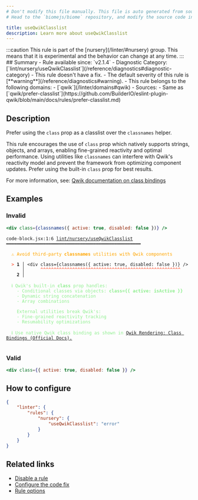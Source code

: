```yaml
---
# Don't modify this file manually. This file is auto generated from source, and you will lose your changes next time the website is built.
# Head to the `biomejs/biome` repository, and modify the source code in there.

title: useQwikClasslist
description: Learn more about useQwikClasslist
---
```


<Tabs>
<TabItem label="JSX and TSX" icon="seti:javascript">
:::caution
This rule is part of the [nursery](/linter/#nursery) group. This means that it is experimental and the behavior can change at any time.
:::
## Summary
- Rule available since: `v2.1.4`
- Diagnostic Category: [`lint/nursery/useQwikClasslist`](/reference/diagnostics#diagnostic-category)
- This rule doesn't have a fix.
- The default severity of this rule is [**warning**](/reference/diagnostics#warning).
- This rule belongs to the following domains:
  - [`qwik`](/linter/domains#qwik)
- Sources: 
  - Same as [`qwik/prefer-classlist`](https://github.com/BuilderIO/eslint-plugin-qwik/blob/main/docs/rules/prefer-classlist.md)

## Description
Prefer using the `class` prop as a classlist over the `classnames` helper.

This rule encourages the use of `class` prop which natively supports strings, objects, and arrays, enabling fine-grained reactivity and optimal performance. Using utilities like `classnames` can interfere with Qwik's reactivity model and prevent the framework from optimizing component updates. Prefer using the built-in `class` prop for best results.

For more information, see: [Qwik documentation on class bindings](https://qwik.dev/docs/components/rendering/#class-and-style-bindings)

## Examples

### Invalid

```jsx
<div class={classnames({ active: true, disabled: false })} />
```

<pre class="language-text"><code class="language-text">code-block.jsx:1:6 <a href="https://biomejs.dev/linter/rules/use-qwik-classlist">lint/nursery/useQwikClasslist</a> ━━━━━━━━━━━━━━━━━━━━━━━━━━━━━━━━━━━━━━━━━━━━━━━━━━━<br /><br />  <strong><span style="color: Orange;">⚠</span></strong> <span style="color: Orange;">Avoid third-party </span><span style="color: Orange;"><strong>classnames</strong></span><span style="color: Orange;"> utilities with Qwik components</span><br />  <br />  <strong><span style="color: Tomato;">&gt;</span></strong> <strong>1 │ </strong>&lt;div class=&#123;classnames(&#123; active: true, disabled: false &#125;)&#125; /&gt;<br />   <strong>   │ </strong>     <strong><span style="color: Tomato;">^</span></strong><strong><span style="color: Tomato;">^</span></strong><strong><span style="color: Tomato;">^</span></strong><strong><span style="color: Tomato;">^</span></strong><strong><span style="color: Tomato;">^</span></strong><strong><span style="color: Tomato;">^</span></strong><strong><span style="color: Tomato;">^</span></strong><strong><span style="color: Tomato;">^</span></strong><strong><span style="color: Tomato;">^</span></strong><strong><span style="color: Tomato;">^</span></strong><strong><span style="color: Tomato;">^</span></strong><strong><span style="color: Tomato;">^</span></strong><strong><span style="color: Tomato;">^</span></strong><strong><span style="color: Tomato;">^</span></strong><strong><span style="color: Tomato;">^</span></strong><strong><span style="color: Tomato;">^</span></strong><strong><span style="color: Tomato;">^</span></strong><strong><span style="color: Tomato;">^</span></strong><strong><span style="color: Tomato;">^</span></strong><strong><span style="color: Tomato;">^</span></strong><strong><span style="color: Tomato;">^</span></strong><strong><span style="color: Tomato;">^</span></strong><strong><span style="color: Tomato;">^</span></strong><strong><span style="color: Tomato;">^</span></strong><strong><span style="color: Tomato;">^</span></strong><strong><span style="color: Tomato;">^</span></strong><strong><span style="color: Tomato;">^</span></strong><strong><span style="color: Tomato;">^</span></strong><strong><span style="color: Tomato;">^</span></strong><strong><span style="color: Tomato;">^</span></strong><strong><span style="color: Tomato;">^</span></strong><strong><span style="color: Tomato;">^</span></strong><strong><span style="color: Tomato;">^</span></strong><strong><span style="color: Tomato;">^</span></strong><strong><span style="color: Tomato;">^</span></strong><strong><span style="color: Tomato;">^</span></strong><strong><span style="color: Tomato;">^</span></strong><strong><span style="color: Tomato;">^</span></strong><strong><span style="color: Tomato;">^</span></strong><strong><span style="color: Tomato;">^</span></strong><strong><span style="color: Tomato;">^</span></strong><strong><span style="color: Tomato;">^</span></strong><strong><span style="color: Tomato;">^</span></strong><strong><span style="color: Tomato;">^</span></strong><strong><span style="color: Tomato;">^</span></strong><strong><span style="color: Tomato;">^</span></strong><strong><span style="color: Tomato;">^</span></strong><strong><span style="color: Tomato;">^</span></strong><strong><span style="color: Tomato;">^</span></strong><strong><span style="color: Tomato;">^</span></strong><strong><span style="color: Tomato;">^</span></strong><strong><span style="color: Tomato;">^</span></strong><strong><span style="color: Tomato;">^</span></strong><br />    <strong>2 │ </strong><br />  <br />  <strong><span style="color: lightgreen;">ℹ</span></strong> <span style="color: lightgreen;">Qwik's built-in </span><span style="color: lightgreen;"><strong>class</strong></span><span style="color: lightgreen;"> prop handles:<br /></span>    <span style="color: lightgreen;">- Conditional classes via objects: </span><span style="color: lightgreen;"><strong>class=&#123;&#123; active: isActive &#125;&#125;</strong></span><span style="color: lightgreen;"><br /></span>    <span style="color: lightgreen;">- Dynamic string concatenation<br /></span>    <span style="color: lightgreen;">- Array combinations<br /></span>    <span style="color: lightgreen;"><br /></span>    <span style="color: lightgreen;">External utilities break Qwik's:<br /></span>    <span style="color: lightgreen;">- Fine-grained reactivity tracking<br /></span>    <span style="color: lightgreen;">- Resumability optimizations</span><br />  <br />  <strong><span style="color: lightgreen;">ℹ</span></strong> <span style="color: lightgreen;">Use native Qwik class binding as shown in </span><span style="color: lightgreen;"><a href="https://qwik.dev/docs/components/tasks/">Qwik Rendering: Class Bindings (Official Docs).</a></span><br />  <br /></code></pre>

### Valid

```jsx
<div class={{ active: true, disabled: false }} />
```

## How to configure
```json title="biome.json"
{
	"linter": {
		"rules": {
			"nursery": {
				"useQwikClasslist": "error"
			}
		}
	}
}

```
## Related links

- [Disable a rule](/linter/#disable-a-rule)
- [Configure the code fix](/linter#configure-the-code-fix)
- [Rule options](/linter/#rule-options)

</TabItem>
</Tabs>

